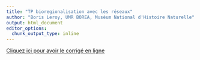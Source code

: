 ```yaml
---
title: "TP bioregionalisation avec les réseaux"
author: "Boris Leroy, UMR BOREA, Muséum National d'Histoire Naturelle"
output: html_document
editor_options: 
  chunk_output_type: inline
---
```


[Cliquez ici pour avoir le corrigé en ligne](https://www.youtube.com/watch?v=dQw4w9WgXcQ)
